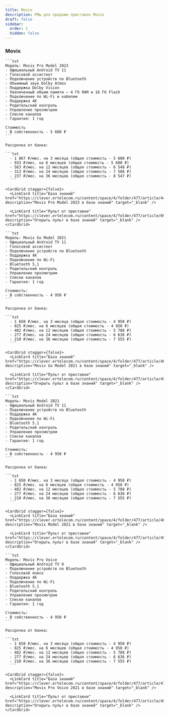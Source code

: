 ```yaml
---
title: Movix
description: РМы для продажи приставок Movix
draft: false
sidebar:
  order: 1
  hidden: false
---
```



<CardGrid stagger={false}>
  <LinkCard title="Города с рассрочкой" href="https://clever.ertelecom.ru/content/space/4/folder/635/article/13578/page/0" description="Список городов с доступной рассрочкой в базе знаний" target="_blank" />

  <LinkCard title="Оформление рассрочки" href="https://clever.ertelecom.ru/content/space/4/folder/635/article/13578/page/8" description="Инструкция по оформлению рассрочки в базе знаний" target="_blank" />
</CardGrid>

<LinkCard title="Все приставки" href="https://clever.ertelecom.ru/content/space/4/article/8943" description="Открыть список приставок в базе знаний" target="_blank" />

### Movix

<Tabs>
  <TabItem label="Pro Model 2023">

    ```txt
    Модель: Movix Pro Model 2023
    - Официальный Android TV 11
    - Голосовой ассистент
    - Подключение устройств по Bluetooth
    - Объемный звук Dolby Atmos
    - Поддержка Dolby Vision
    - Увеличенный объем памяти – 4 Гб RAM и 16 Гб Flash
    - Подключение по Wi-Fi и кабелем
    - Поддержка 4К
    - Родительский контроль
    - Управление просмотром
    - Списки каналов
    - Гарантия: 1 год

    Стоимость
    - В собственность - 5 600 ₽
    ```

    Рассрочка от банка:

    ```txt
      - 1 867 ₽/мес. на 3 месяца (общая стоимость - 5 600 ₽)
      - 933 ₽/мес. на 6 месяцев (общая стоимость - 5 600 ₽)
      - 563 ₽/мес. на 12 месяцев (общая стоимость - 6 548 ₽)
      - 313 ₽/мес. на 24 месяцев (общая стоимость - 7 508 ₽)
      - 237 ₽/мес. на 36 месяцев (общая стоимость - 8 547 ₽)
      ```

    <CardGrid stagger={false}>
      <LinkCard title="База знаний" href="https://clever.ertelecom.ru/content/space/4/folder/477/article/4424" description="Movix Pro Model 2023 в базе знаний" target="_blank" />

      <LinkCard title="Пульт от приставки" href="https://clever.ertelecom.ru/content/space/4/folder/477/article/6947" description="Открыть пульт в базе знаний" target="_blank" />
    </CardGrid>
  </TabItem>

  <TabItem label="Go Model 2021">

    ```txt
    Модель: Movix Go Model 2021
    - Официальный Android TV 11
    - Голосовой ассистент
    - Подключение устройств по Bluetooth
    - Поддержка 4К
    - Подключение по Wi-Fi
    - Bluetooth 5.1
    - Родительский контроль
    - Управление просмотром
    - Списки каналов
    - Гарантия: 1 год

    Стоимость:
    - В собственность - 4 950 ₽
    ```

    Рассрочка от банка:

    ```txt
      - 1 650 ₽/мес. на 3 месяца (общая стоимость - 4 950 ₽)
      - 825 ₽/мес. на 6 месяцев (общая стоимость - 4 950 ₽)
      - 482 ₽/мес. на 12 месяцев (общая стоимость - 5 788 ₽)
      - 277 ₽/мес. на 24 месяцев (общая стоимость - 6 636 ₽)
      - 210 ₽/мес. на 36 месяцев (общая стоимость - 7 555 ₽)
      ```

    <CardGrid stagger={false}>
      <LinkCard title="База знаний" href="https://clever.ertelecom.ru/content/space/4/folder/477/article/4621" description="Movix Go Model 2021 в базе знаний" target="_blank" />

      <LinkCard title="Пульт от приставки" href="https://clever.ertelecom.ru/content/space/4/folder/477/article/4951" description="Открыть пульт в базе знаний" target="_blank" />
    </CardGrid>
  </TabItem>

  <TabItem label="Model 2021">

    ```txt
    Модель: Movix Model 2021
    - Официальный Android TV 11
    - Подключение устройств по Bluetooth
    - Поддержка 4К
    - Подключение по Wi-Fi
    - Bluetooth 5.1
    - Родительский контроль
    - Управление просмотром
    - Списки каналов
    - Гарантия: 1 год

    Стоимость:
    - В собственность - 4 950 ₽
    ```

    Рассрочка от банка:

    ```txt
      - 1 650 ₽/мес. на 3 месяца (общая стоимость - 4 950 ₽)
      - 825 ₽/мес. на 6 месяцев (общая стоимость - 4 950 ₽)
      - 482 ₽/мес. на 12 месяцев (общая стоимость - 5 788 ₽)
      - 277 ₽/мес. на 24 месяцев (общая стоимость - 6 636 ₽)
      - 210 ₽/мес. на 36 месяцев (общая стоимость - 7 555 ₽)
      ```

    <CardGrid stagger={false}>
      <LinkCard title="База знаний" href="https://clever.ertelecom.ru/content/space/4/folder/477/article/4655" description="Movix Model 2021 в базе знаний" target="_blank" />

      <LinkCard title="Пульт от приставки" href="https://clever.ertelecom.ru/content/space/4/folder/477/article/4951" description="Открыть пульт в базе знаний" target="_blank" />
    </CardGrid>
  </TabItem>

  <TabItem label="Pro Voice">

    ```txt
    Модель: Movix Pro Voice
    - Официальный Android TV 9
    - Подключение устройств по Bluetooth
    - Голосовой поиск
    - Поддержка 4К
    - Подключение по Wi-Fi
    - Bluetooth 5.1
    - Родительский контроль
    - Управление просмотром
    - Списки каналов
    - Гарантия: 1 год

    Стоимость:
    - В собственность - 4 950 ₽
    ```

    Рассрочка от банка:

    ```txt
      - 1 650 ₽/мес. на 3 месяца (общая стоимость - 4 950 ₽)
      - 825 ₽/мес. на 6 месяцев (общая стоимость - 4 950 ₽)
      - 482 ₽/мес. на 12 месяцев (общая стоимость - 5 788 ₽)
      - 277 ₽/мес. на 24 месяцев (общая стоимость - 6 636 ₽)
      - 210 ₽/мес. на 36 месяцев (общая стоимость - 7 555 ₽)
      ```

    <CardGrid stagger={false}>
      <LinkCard title="База знаний" href="https://clever.ertelecom.ru/content/space/4/folder/477/article/4717" description="Movix Pro Voice 2021 в базе знаний" target="_blank" />

      <LinkCard title="Пульт от приставки" href="https://clever.ertelecom.ru/content/space/4/folder/477/article/4964" description="Открыть пульт в базе знаний" target="_blank" />
    </CardGrid>
  </TabItem>
</Tabs>
